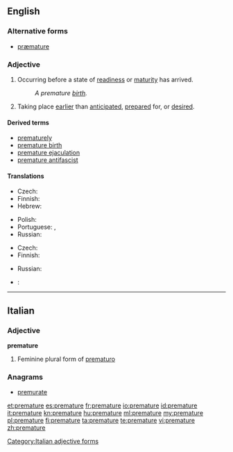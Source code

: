 ==English==
{{wikipedia}}

===Alternative forms===
* [[præmature]] {{i|archaic}}

===Adjective===
{{en-adj}}

# Occurring before a state of [[readiness]] or [[maturity]] has arrived.
#: ''A premature [[birth]].''
# Taking place [[earlier]] than [[anticipated]], [[prepared]] for, or [[desired]].

====Derived terms====
* [[prematurely]]
* [[premature birth]]
* [[premature ejaculation]]
* [[premature antifascist]]

====Translations====
{{trans-top|occurring before a state of readiness or maturity}}
* Czech: {{t-|cs|předčasný}}
* Finnish: {{t-|fi|ennenaikainen}}
* Hebrew: {{t|he|טרם לבגרות|m|tr=terem le bagrut}}
{{trans-mid}}
* Polish: {{t+|pl|przedwczesny|m}}
* Portuguese: {{t+|pt|prematuro|m}}, {{t-|pt|prematura|f}}
* Russian: {{t|ru|преждевременный|tr=pr'ežd'evr'ém'ennyj}}
{{trans-bottom}}

{{trans-top|taking place earlier than anticipated}}
* Czech: {{t-|cs|předčasný}}
* Finnish: {{t-|fi|ennenaikainen}}
{{trans-mid}}
* Russian: {{t|ru|преждевременный|tr=pr'ežd'evr'ém'ennyj}}
{{trans-bottom}}

{{checktrans-top}}
* {{ttbc|Kurdish}}: {{ku-Arab|[[پێشوه‌خت]]}}
{{trans-bottom}}

----

==Italian==

===Adjective===
'''premature'''

# Feminine plural form of [[prematuro]]

===Anagrams===
* {{alphagram|aeemprrtu}} [[premurate#Italian|premurate]]
[[Category:Italian adjective forms]]

[[et:premature]]
[[es:premature]]
[[fr:premature]]
[[io:premature]]
[[id:premature]]
[[it:premature]]
[[kn:premature]]
[[hu:premature]]
[[ml:premature]]
[[my:premature]]
[[pl:premature]]
[[fi:premature]]
[[ta:premature]]
[[te:premature]]
[[vi:premature]]
[[zh:premature]]